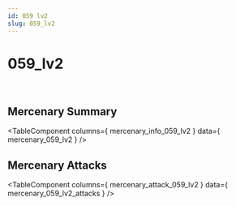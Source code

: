 ```yaml
---
id: 059 lv2
slug: 059_lv2
---
```



# 059_lv2

<div style = {{ display: "flex" }}>
    <Image img={require('@site/static/img/mercenaries/illust/thum_char_view_n_059.jpg')}/>
    <Image img={require('@site/static/img/mercenaries/illust/thum_char_view_o_059.jpg')}/>
</div>

## Mercenary Summary

<TableComponent
  columns={ mercenary_info_059_lv2 }
  data={ mercenary_059_lv2 }
/>

## Mercenary Attacks

<TableComponent
  columns={ mercenary_attack_059_lv2 }
  data={ mercenary_059_lv2_attacks }
/>
